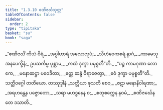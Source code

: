 ```yaml
---
title: "1.3.10 ဧဏိဇင်္ဃသုတ္တ"
tableOfContents: false
sidebar:
  order: 2
type: "tipitaka"
basket: "su"
book: "saga"
---
```



<DynamicBreadcrumb />

<Division number="30" book="saga">

<Paragraph number="122" type="verses" book="saga">
_“ဧဏိဇင်္ဃံ ကိသံ ဝီရံ,_  
_အပ္ပါဟာရံ အလောလုပံ;_  
_သီဟံဝေကစရံ နာဂံ,_  
_ကာမေသု အနပေက္ခိနံ;_  
ဥပသင်္ကမ္မ ပုစ္ဆာမ,_  
_ကထံ ဒုက္ခာ ပမုစ္စတီ”တိ._  

</Paragraph>

<Paragraph number="123" type="verses" book="saga">
_“ပဉ္စ ကာမဂုဏာ လောကေ,_  
_မနောဆဋ္ဌာ ပဝေဒိတာ;_  
_ဧတ္ထ ဆန္ဒံ ဝိရာဇေတွာ,_  
_ဧဝံ ဒုက္ခာ ပမုစ္စတီ”တိ._  


</Paragraph>
</Division>

<Paragraph number="124" type="center" book="saga">
သတ္တိဝဂ္ဂေါ တတိယော.



</Paragraph>

<Paragraph number="125" type="center" book="saga">
တဿုဒ္ဒါနံ


</Paragraph>

<Paragraph number="126" type="verses" book="saga">
_သတ္တိယာ ဖုသတိ စေဝ,_  
_ဇဋာ မနောနိဝါရဏာ;_  
_အရဟန္တေန ပဇ္ဇောတော,_  
_သရာ မဟဒ္ဓနေန စ;_  
_စတုစက္ကေန နဝမံ,_  
_ဧဏိဇင်္ဃေန တေ ဒသာတိ._
</Paragraph>